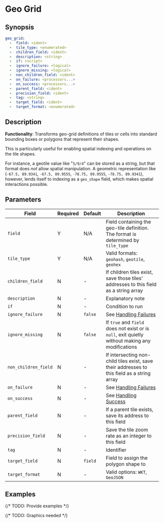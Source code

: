 # Geo Grid

## Synopsis

```yaml {2,3}
geo_grid:
  -  field: <ident>
  -  tile_type: <enumerated>
  -  children_field: <ident>
  -  description: <string>
  -  if: <script>
  -  ignore_failure: <logical>
  -  ignore_missing: <logical>
  -  non_children_field: <ident>
  -  on_failure: <processors...>
  -  on_success: <processors...>
  -  parent_field: <ident>
  -  precision_field: <ident>
  -  tag: <string>
  -  target_field: <ident>
  -  target_format: <enumerated>
```

## Description

**Functionality**: Transforms geo-grid definitions of tiles or cells into standard bounding boxes or polygons that represent their shapes.

This is particularly useful for enabling spatial indexing and operations on the tile shapes.

For instance, a geotile value like "`5/9/4`" can be stored as a string, but that format does _not_ allow spatial manipulation. A geometric representation like (`-67.5, 89.9341`, `-67.5, 89.9555`, `-78.75, 89.9555`, `-78.75, 89.9341`), however, lends itself to indexing as a `geo_shape` field, which makes spatial interactions possible.

## Parameters

|Field|Required|Default|Description|
|---|---|---|---|
|`field`|Y|N/A|Field containing the geo-tile definition. The format is determined by `tile_type`|
|`tile_type`|Y|N/A|Valid formats: `geohash`, `geotile`, `geohex`|
|`children_field`|N|-|If children tiles exist, save those tiles' addresses to this field as a string array|
|`description`|N|-|Explanatory note|
|`if`|N|-|Condition to run|
|`ignore_failure`|N|`false`|See [Handling Failures](../handling-failures.mdx)|
|`ignore_missing`|N|`false`|If `true` and `field` does not exist or is `null`, exit quietly without making any modifications|
|`non_children_field`|N|-|If intersecting non-child tiles exist, save their addresses to this field as a string array|
|`on_failure`|N|-|See [Handling Failures](../handling-failures.mdx)|
|`on_success`|N|-|See [Handling Success](../handling-success.mdx)|
|`parent_field`|N|-|If a parent tile exists, save its address to this field|
|`precision_field`|N|-|Save the tile zoom rate as an integer to this field|
|`tag`|N|-|Identifier|
|`target_field`|N|`field`|Field to assign the polygon shape to|
|`target_format`|N|-|Valid options: `WKT`, `GeoJSON`|

## Examples

{/* TODO: Provide examples */}

{/* TODO: Graphics needed */}
